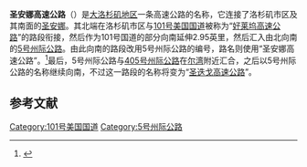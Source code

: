 '''圣安娜高速公路'''（{{lang-en|'''Santa Ana Freeway'''}}）是[[大洛杉矶地区|大洛杉矶地区]]一条高速公路的名称，它连接了洛杉矶市区及其南面的[[圣安娜_(加利福尼亚州)|圣安娜]]。其北端在洛杉矶市区与[[101号美国国道加利福尼亚州段|101号美国国道]]被称为“[[好莱坞高速公路|好莱坞高速公路]]”的路段衔接，然后作为101号国道的部分向南延伸2.95英里，然后汇入由北向南的[[5号州际公路加利福尼亚州段|5号州际公路]]。由此向南的路段改用5号州际公路的编号，路名则使用“圣安娜高速公路”。<ref>{{cite book | url=http://www.dot.ca.gov/hq/tsip/hseb/products/Named_Freeways_Final.pdf | title=2013 Named Freeways, Highways, Structures and Other Appurtenances in California | publisher=[[加利福尼亚州运输部|加利福尼亚州运输部]] | pages=63 | accessdate=2014-06-13 | archive-date=2017-12-20 | archive-url=https://web.archive.org/web/20171220153201/http://www.dot.ca.gov/hq/tsip/hseb/products/Named_Freeways_Final.pdf | dead-url=no }}</ref>最后，5号州际公路与[[405号州际公路_(加利福尼亚州)|405号州际公路]]在[[歐文_(加利福尼亞州)|尔湾]]附近汇合，之后以5号州际公路的名称继续向南，不过这一路段的名称将变为“[[圣迭戈高速公路|圣迭戈高速公路]]”。
== 参考文献 ==
{{Reflist}}
{{大洛杉矶地区高速公路}}
{{5号州际公路及其辅助线}}
[[Category:101号美国国道|Category:101号美国国道]]
[[Category:5号州际公路|Category:5号州际公路]]